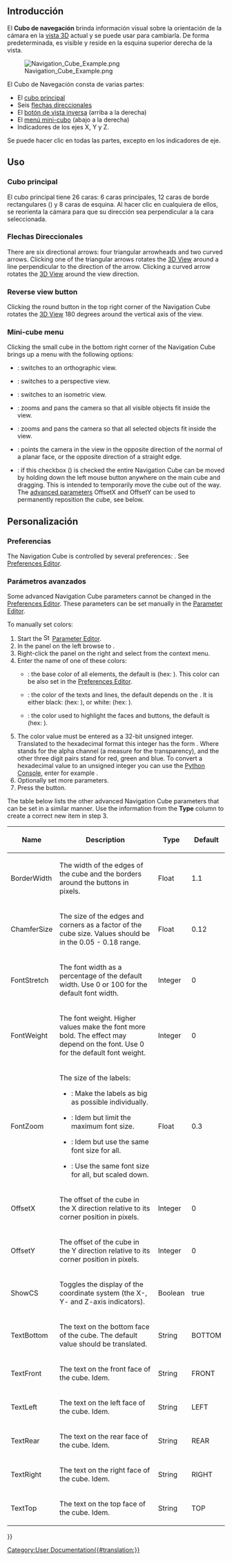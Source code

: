<languages/>

{{Docnav
|[[Selection_methods/es|Métodos de selección]]
|[[Document_structure/es|Estructura del documento]]
}}

{{TOCright}}

<span id="Introduction"></span>
== Introducción ==

El '''Cubo de navegación''' brinda información visual sobre la orientación de la cámara en la [[3D_view/es|vista 3D]] actual y se puede usar para cambiarla.  De forma predeterminada, es visible y reside en la esquina superior derecha de la vista.

[[File:Navigation_Cube_Example.png]]

<div class="mw-translate-fuzzy">
El Cubo de Navegación consta de varias partes:
* El [[#Main_cube|cubo principal]]
* Seis [[#Directional_arrows|flechas direccionales]]
* El [[#Reverse_view_button|botón de vista inversa]] (arriba a la derecha) {{Version|0.20}}
* El [[#Mini-cube_menu|menú mini-cubo]] (abajo a la derecha)
* Indicadores de los ejes X, Y y Z.
</div> 

Se puede hacer clic en todas las partes, excepto en los indicadores de eje.

<span id="Usage"></span>
== Uso ==

<span id="Main_cube"></span>
=== Cubo principal ===

<div class="mw-translate-fuzzy">
El cubo principal tiene 26 caras: 6 caras principales, 12 caras de borde rectangulares ({{Version|0.20}}) y 8 caras de esquina.  Al hacer clic en cualquiera de ellos, se reorienta la cámara para que su dirección sea perpendicular a la cara seleccionada.
</div>

<span id="Directional_arrows"></span>
=== Flechas Direccionales === 

There are six directional arrows: four triangular arrowheads and two curved arrows. Clicking one of the triangular arrows rotates the [[3D_View|3D View]] around a line perpendicular to the direction of the arrow. Clicking a curved arrow rotates the [[3D_View|3D View]] around the view direction.

=== Reverse view button ===

Clicking the round button in the top right corner of the Navigation Cube rotates the [[3D_View|3D View]] 180 degrees around the vertical axis of the view.

=== Mini-cube menu ===

Clicking the small cube in the bottom right corner of the Navigation Cube brings up a menu with the following options:
* {{MenuCommand|[[Image:Std_OrthographicCamera.svg|16px]] [[Std_OrthographicCamera|Orthographic View]]}}: switches to an orthographic view.
* {{MenuCommand|[[Image:Std_PerspectiveCamera.svg|16px]] [[Std_PerspectiveCamera|Perspective View]]}}: switches to a perspective view.
* {{MenuCommand|[[Image:Std_ViewIsometric.svg|16px]] [[Std_ViewIsometric|Isometric]]}}: switches to an isometric view.
* {{MenuCommand|[[Image:Std_ViewFitAll.svg|16px]] [[Std_ViewFitAll|Fit All]]}}: zooms and pans the camera so that all visible objects fit inside the view.
* {{MenuCommand|[[Image:Std_ViewFitSelection.svg|16px]] [[Std_ViewFitSelection|Fit Selection]]}}: zooms and pans the camera so that all selected objects fit inside the view. {{Version|1.0}}
* {{MenuCommand|[[Image:Std_AlignToSelection.svg|16px]] [[Std_AlignToSelection|Align to Selection]]}}: points the camera in the view in the opposite direction of the normal of a planar face, or the opposite direction of a straight edge. {{Version|1.0}}
* {{MenuCommand|Movable Navigation Cube}}: if this checkbox ({{Version|0.21}}) is checked the entire Navigation Cube can be moved by holding down the left mouse button anywhere on the main cube and dragging. This is intended to temporarily move the cube out of the way. The [[#Advanced_parameters|advanced parameters]] OffsetX and OffsetY can be used to permanently reposition the cube, see  below.

<span id="Customization"></span>
== Personalización ==

<span id="Preferences"></span>
=== Preferencias ===

The Navigation Cube is controlled by several preferences: {{MenuCommand|Edit → Preferences → Display → Navigation → Navigation Cube}}. See [[Preferences_Editor#Navigation|Preferences Editor]].

<span id="Advanced_parameters"></span>
=== Parámetros avanzados ===

Some advanced Navigation Cube parameters cannot be changed in the [[Preferences_Editor#Navigation|Preferences Editor]]. These parameters can be set manually in the [[Std_DlgParameter|Parameter Editor]].

To manually set colors:

# Start the [[Image:Std_DlgParameter.svg|16px]] [[Std_DlgParameter|Parameter Editor]].
# In the panel on the left browse to {{MenuCommand|BaseApp → Preferences → NaviCube}}.
# Right-click the panel on the right and select {{MenuCommand|New unsigned item}} from the context menu.
# Enter the name of one of these colors:
#* {{MenuCommand|BaseColor}}: the base color of all elements, the default is {{Value|3806916544}} (hex: {{Value|e2e8efc0}}). This color can be also set in the [[Preferences_Editor#Navigation|Preferences Editor]]. {{Version|0.21}}
#* {{MenuCommand|EmphaseColor}}: the color of the texts and lines, the default depends on the {{MenuCommand|BaseColor}}. It is either black: {{Value|255}} (hex: {{Value|000000ff}}), or white: {{Value|4294967295}} (hex: {{Value|ffffffff}}). {{Version|0.21}}
#* {{MenuCommand|HiliteColor}}: the color used to highlight the faces and buttons, the default is {{Value|2867003391}} (hex: {{Value|aae2ffff}}).
# The color value must be entered as a 32-bit unsigned integer. Translated to the hexadecimal format this integer has the form {{Value|RRGGBBAA}}. Where {{Value|AA}} stands for the alpha channel (a measure for the transparency), and the other three digit pairs stand for red, green and blue. To convert a hexadecimal value to an unsigned integer you can use the [[Python_Console|Python Console]], enter for example {{Incode|int("323232ff", 16)}}.
# Optionally set more parameters.
# Press the {{Button|Close}} button.

The table below lists the other advanced Navigation Cube parameters that can be set in a similar manner. Use the information from the '''Type''' column to create a correct new item in step 3.

{| class="wikitable"
|-
! Name
! Description
! Type
! Default

|-
| BorderWidth
| The width of the edges of the cube and the borders around the buttons in pixels.
| Float
| 1.1

|-
| ChamferSize
| The size of the edges and corners as a factor of the cube size. Values should be in the 0.05 - 0.18 range.

{{Version|0.21}}
| Float
| 0.12

|-
| FontStretch
| The font width as a percentage of the default width. Use 0 or 100 for the default font width.
| Integer
| 0

|-
| FontWeight
| The font weight. Higher values make the font more bold. The effect may depend on the font. Use 0 for the default font weight.
| Integer
| 0

|-
| FontZoom
| The size of the labels:
* {{Value|FontZoom &#61; 1.0}}: Make the labels as big as possible individually.
* {{Value|0.0 < FontZoom < 1.0}}: Idem but limit the maximum font size.
* {{Value|FontZoom &#61; 0.0}}: Idem but use the same font size for all.
* {{Value|FontZoom < 0.0}}: Use the same font size for all, but scaled down.

{{Version|0.21}}
| Float
| 0.3

|-
| OffsetX
| The offset of the cube in the X direction relative to its corner position in pixels.
| Integer
| 0

|-
| OffsetY
| The offset of the cube in the Y direction relative to its corner position in pixels.
| Integer
| 0

|-
| ShowCS
| Toggles the display of the coordinate system (the X-, Y- and Z-axis indicators).
| Boolean
| true

|-
| TextBottom
| The text on the bottom face of the cube. The default value should be translated.
| String
| BOTTOM

|-
| TextFront
| The text on the front face of the cube. Idem.
| String
| FRONT

|-
| TextLeft
| The text on the left face of the cube. Idem.
| String
| LEFT

|-
| TextRear
| The text on the rear face of the cube. Idem.
| String
| REAR

|-
| TextRight
| The text on the right face of the cube. Idem.
| String
| RIGHT

|-
| TextTop
| The text on the top face of the cube. Idem.
| String
| TOP

|}


{{Docnav
|[[Selection_methods|Selection methods]]
|[[Document_structure|Document structure]]
}}

{{Userdocnavi{{#translation:}}}}
[[Category:User Documentation{{#translation:}}]]